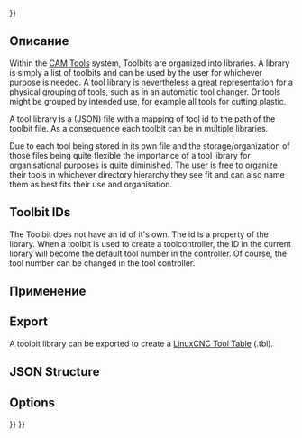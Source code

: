 <languages/>
{{UnfinishedDocu{{#translation:}}}}

{{Docnav
|[[CAM_ToolBit|ToolBit]]
|[[CAM_ToolController|ToolController]]
|[[CAM_Workbench|CAM]]
|IconL=
|IconR=
|IconC=Workbench_CAM.svg
}}

{{TOCright}}

<span id="Description"></span>
== Описание ==

Within the [[CAM_Tools|CAM Tools]] system, Toolbits are organized into libraries. A library is simply a list of toolbits and can be used by the user for whichever purpose is needed. A tool library is nevertheless a great representation for a physical grouping of tools, such as in an automatic tool changer.  Or tools might be grouped by intended use, for example all tools for cutting plastic.

A tool library is a (JSON) file with a mapping of tool id to the path of the toolbit file. As a consequence each toolbit can be in multiple libraries. 

Due to each tool being stored in its own file and the storage/organization of those files being quite flexible the importance of a tool library for organisational purposes is quite diminished. The user is free to organize their tools in whichever directory hierarchy they see fit and can also name them as best fits their use and organisation. 

== Toolbit IDs ==

The Toolbit does not have an id of it's own. The id is a property of the library.  When a toolbit is used to create a toolcontroller, the ID in the current library will become the default tool number in the controller.  Of course, the tool number can be changed in the tool controller.

<span id="Usage"></span>
== Применение ==

== Export ==

A toolbit library can be exported to create a [http://wiki.linuxcnc.org/cgi-bin/wiki.pl?ToolTable LinuxCNC Tool Table] (.tbl).

== JSON Structure ==

{{Code|
{
  "tools": [
    {
      "nr": 1,
      "path": "t1.fctb"
    },
    {
      "nr": 2,
      "path": "t2.fctb"
    },
    {
      "nr": 3,
      "path": "t3.fctb"
    }
  ],
  "version": 1
}
}}

== Options ==


{{Docnav
|[[CAM_ToolBit|ToolBit]]
|[[CAM_ToolController|ToolController]]
|[[CAM_Workbench|CAM]]
|IconL=
|IconR=
|IconC=Workbench_CAM.svg
}}

{{CAM_Tools_navi{{#translation:}}}}
{{Userdocnavi{{#translation:}}}}